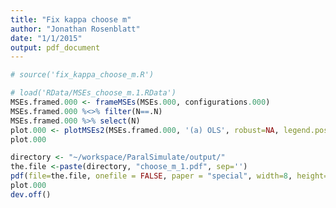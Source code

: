 ```yaml
---
title: "Fix kappa choose m"
author: "Jonathan Rosenblatt"
date: "1/1/2015"
output: pdf_document
---
```

```r
# source('fix_kappa_choose_m.R')
```



```r
# load('RData/MSEs_choose_m.1.RData')
MSEs.framed.000 <- frameMSEs(MSEs.000, configurations.000)
MSEs.framed.000 %<>% filter(N==.N)
MSEs.framed.000 %>% select(N)
plot.000 <- plotMSEs2(MSEs.framed.000, '(a) OLS', robust=NA, legend.position='right', y.lim=c(0,3), jitter=0, line=TRUE)
plot.000
```

```r
directory <- "~/workspace/ParalSimulate/output/"
the.file <-paste(directory, "choose_m_1.pdf", sep='')
pdf(file=the.file, onefile = FALSE, paper = "special", width=8, height=8)
plot.000
dev.off()

```


